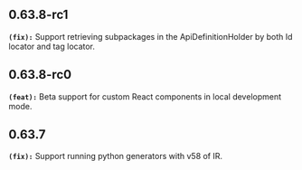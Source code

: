 ## 0.63.8-rc1
**`(fix):`** Support retrieving subpackages in the ApiDefinitionHolder by both Id locator and tag locator.


## 0.63.8-rc0
**`(feat):`** Beta support for custom React components in local development mode.


## 0.63.7
**`(fix):`** Support running python generators with v58 of IR.



